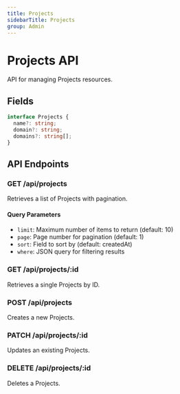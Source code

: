 ```yaml
---
title: Projects
sidebarTitle: Projects
group: Admin
---
```



# Projects API

API for managing Projects resources.




## Fields

```typescript
interface Projects {
  name?: string;
  domain?: string;
  domains?: string[];
}
```




## API Endpoints

### GET /api/projects
Retrieves a list of Projects with pagination.

#### Query Parameters
- `limit`: Maximum number of items to return (default: 10)
- `page`: Page number for pagination (default: 1)
- `sort`: Field to sort by (default: createdAt)
- `where`: JSON query for filtering results

### GET /api/projects/:id
Retrieves a single Projects by ID.

### POST /api/projects
Creates a new Projects.

### PATCH /api/projects/:id
Updates an existing Projects.

### DELETE /api/projects/:id
Deletes a Projects.

